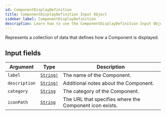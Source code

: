 ```yaml
---
id: ComponentDisplayDefinition
title: ComponentDisplayDefinition Input Object
sidebar_label: ComponentDisplayDefinition
description: Learn how to use the ComponentDisplayDefinition Input Object for 's API.
---
```


Represents a collection of data that defines how a Component is displayed.

## Input fields

| Argument      | Type                                      | Description                                             |
| ------------- | ----------------------------------------- | ------------------------------------------------------- |
| `label`       | [`String!`](api/schema/scalar/String.mdx) | The name of the Component.                              |
| `description` | [`String!`](api/schema/scalar/String.mdx) | Additional notes about the Component.                   |
| `category`    | [`String`](api/schema/scalar/String.mdx)  | The category of the Component.                          |
| `iconPath`    | [`String`](api/schema/scalar/String.mdx)  | The URL that specifies where the Component icon exists. |
